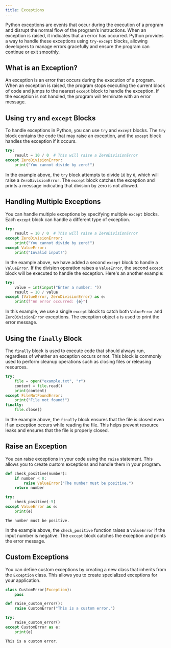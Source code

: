 ```yaml
---
title: Exceptions
---
```


Python exceptions are events that occur during the execution of a program and disrupt the normal flow of the program’s instructions. When an exception is raised, it indicates that an error has occurred. Python provides a way to handle these exceptions using `try-except` blocks, allowing developers to manage errors gracefully and ensure the program can continue or exit smoothly.

## What is an Exception?

An exception is an error that occurs during the execution of a program. When an exception is raised, the program stops executing the current block of code and jumps to the nearest `except` block to handle the exception. If the exception is not handled, the program will terminate with an error message.

## Using `try` and `except` Blocks

To handle exceptions in Python, you can use `try` and `except` blocks. The `try` block contains the code that may raise an exception, and the `except` block handles the exception if it occurs.

```python title="Example"
try:
    result = 10 / 0  # This will raise a ZeroDivisionError
except ZeroDivisionError:
    print("You cannot divide by zero!")
```

In the example above, the `try` block attempts to divide `10` by `0`, which will raise a `ZeroDivisionError`. The `except` block catches the exception and prints a message indicating that division by zero is not allowed.

## Handling Multiple Exceptions

You can handle multiple exceptions by specifying multiple `except` blocks. Each `except` block can handle a different type of exception.

```python title="Example"
try:
    result = 10 / 0  # This will raise a ZeroDivisionError
except ZeroDivisionError:
    print("You cannot divide by zero!")
except ValueError:
    print("Invalid input!")
```

In the example above, we have added a second `except` block to handle a `ValueError`. If the division operation raises a `ValueError`, the second `except` block will be executed to handle the exception. Here's an another example:

```python title="Example"
try:
    value = int(input("Enter a number: "))
    result = 10 / value
except (ValueError, ZeroDivisionError) as e:
    print(f"An error occurred: {e}")
```

In this example, we use a single `except` block to catch both `ValueError` and `ZeroDivisionError` exceptions. The exception object `e` is used to print the error message.

## Using the `finally` Block

The `finally` block is used to execute code that should always run, regardless of whether an exception occurs or not. This block is commonly used to perform cleanup operations such as closing files or releasing resources.

```python title="Example"
try:
    file = open("example.txt", "r")
    content = file.read()
    print(content)
except FileNotFoundError:
    print("File not found!")
finally:
    file.close()
```

In the example above, the `finally` block ensures that the file is closed even if an exception occurs while reading the file. This helps prevent resource leaks and ensures that the file is properly closed.

## Raise an Exception

You can raise exceptions in your code using the `raise` statement. This allows you to create custom exceptions and handle them in your program.

```python title="Example"
def check_positive(number):
    if number < 0:
        raise ValueError("The number must be positive.")
    return number

try:
    check_positive(-5)
except ValueError as e:
    print(e)
```
```plaintext title="Output"
The number must be positive.
```

In the example above, the `check_positive` function raises a `ValueError` if the input number is negative. The `except` block catches the exception and prints the error message.

## Custom Exceptions

You can define custom exceptions by creating a new class that inherits from the `Exception` class. This allows you to create specialized exceptions for your application.

```python title="Example"
class CustomError(Exception):
    pass

def raise_custom_error():
    raise CustomError("This is a custom error.")

try:
    raise_custom_error()
except CustomError as e:
    print(e)
```
```plaintext title="Output"
This is a custom error.
```
